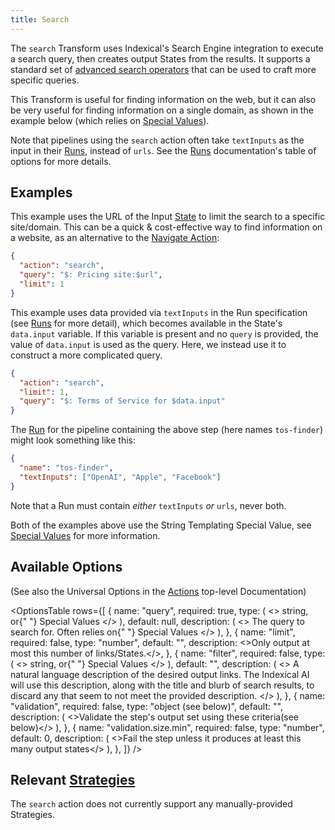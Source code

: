 ```yaml
---
title: Search
---
```



The `search` Transform uses Indexical's Search Engine integration to execute a search query, then creates output States from the results. It supports a standard set of [advanced search operators](https://ahrefs.com/blog/google-advanced-search-operators/) that can be used to craft more specific queries.

This Transform is useful for finding information on the web, but it can also be very useful for finding information on a single domain, as shown in the example below (which relies on [Special Values](/values)).

Note that pipelines using the `search` action often take `textInputs` as the input in their [Runs](/runs), instead of `urls`. See the [Runs](/runs) documentation's table of options for more details.

## Examples

This example uses the URL of the Input [State](/states) to limit the search to a specific site/domain. This can be a quick & cost-effective way to find information on a website, as an alternative to the [Navigate Action](/actions/navigate):

```json
{
  "action": "search",
  "query": "$: Pricing site:$url",
  "limit": 1
}
```

This example uses data provided via `textInputs` in the Run specification (see [Runs](/runs) for more detail), which becomes available in the State's `data.input` variable. If this variable is present and no `query` is provided, the value of `data.input` is used as the query. Here, we instead use it to construct a more complicated query.

```json
{
  "action": "search",
  "limit": 1,
  "query": "$: Terms of Service for $data.input"
}
```

The [Run](/runs) for the pipeline containing the above step (here names `tos-finder`) might look something like this:

```json
{
  "name": "tos-finder",
  "textInputs": ["OpenAI", "Apple", "Facebook"]
}
```

Note that a Run must contain _either_ `textInputs` _or_ `urls`, never both.

Both of the examples above use the String Templating Special Value, see [Special Values](/values) for more information.

## Available Options

(See also the Universal Options in the [Actions](/actions) top-level Documentation)

<OptionsTable
  rows={[
    {
      name: "query",
      required: true,
      type: (
        <>
          string, or{" "}
          <Link to="/values" className="whitespace-nowrap">
            Special Values
          </Link>
        </>
      ),
      default: null,
      description: (
        <>
          The query to search for. Often relies on{" "}
          <Link to="/values" className="whitespace-nowrap">
            Special Values
          </Link>
        </>
      ),
    },
    {
      name: "limit",
      required: false,
      type: "number",
      default: "",
      description: <>Only output at most this number of links/States.</>,
    },
    {
      name: "filter",
      required: false,
      type: (
        <>
          string, or{" "}
          <Link to="/values" className="whitespace-nowrap">
            Special Values
          </Link>
        </>
      ),
      default: "",
      description: (
        <>
          A natural language description of the desired output links. The
          Indexical AI will use this description, along with the title and blurb
          of search results, to discard any that seem to not meet the provided
          description.
        </>
      ),
    },
    {
      name: "validation",
      required: false,
      type: "object (see below)",
      default: "",
      description: (
        <>Validate the step's output set using these criteria(see below)</>
      ),
    },
    {
      name: "validation.size.min",
      required: false,
      type: "number",
      default: 0,
      description: (
        <>Fail the step unless it produces at least this many output states</>
      ),
    },
  ]}
/>

## Relevant [Strategies](/start/strategies)

The `search` action does not currently support any manually-provided Strategies.
